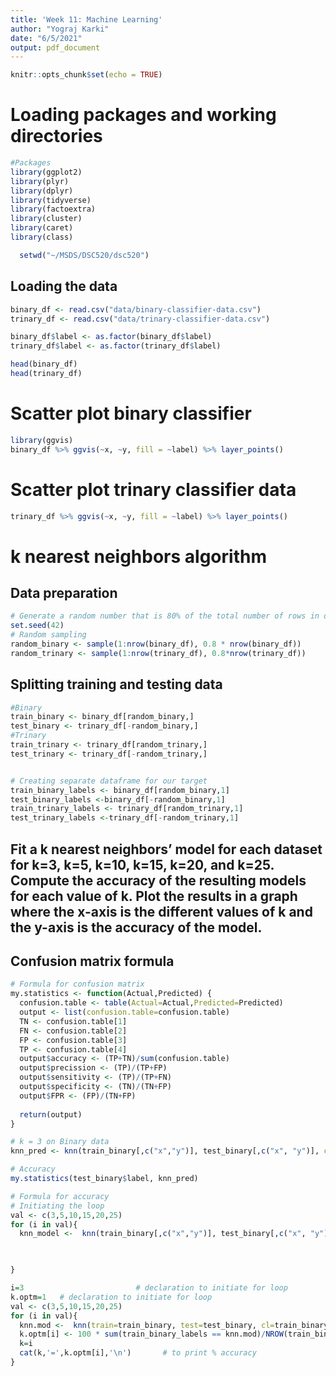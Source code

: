 ```yaml
---
title: 'Week 11: Machine Learning'
author: "Yograj Karki"
date: "6/5/2021"
output: pdf_document
---
```


```r
knitr::opts_chunk$set(echo = TRUE)
```

# Loading packages and working directories
```r
#Packages
library(ggplot2)
library(plyr)
library(dplyr)
library(tidyverse)
library(factoextra)
library(cluster)
library(caret)
library(class)

  setwd("~/MSDS/DSC520/dsc520")
```

## Loading the data
```r
binary_df <- read.csv("data/binary-classifier-data.csv")
trinary_df <- read.csv("data/trinary-classifier-data.csv")

binary_df$label <- as.factor(binary_df$label)
trinary_df$label <- as.factor(trinary_df$label)

head(binary_df)
head(trinary_df)
```


# Scatter plot binary classifier
```r

library(ggvis)
binary_df %>% ggvis(~x, ~y, fill = ~label) %>% layer_points()

```

# Scatter plot trinary classifier data
```r
trinary_df %>% ggvis(~x, ~y, fill = ~label) %>% layer_points()

```


# k nearest neighbors algorithm
## Data preparation
```r
# Generate a random number that is 80% of the total number of rows in data set.
set.seed(42)
# Random sampling
random_binary <- sample(1:nrow(binary_df), 0.8 * nrow(binary_df))
random_trinary <- sample(1:nrow(trinary_df), 0.8*nrow(trinary_df))
```


## Splitting training and testing data
```r
#Binary
train_binary <- binary_df[random_binary,]
test_binary <- trinary_df[-random_binary,]
#Trinary
train_trinary <- trinary_df[random_trinary,] 
test_trinary <- trinary_df[-random_trinary,] 


# Creating separate dataframe for our target
train_binary_labels <- binary_df[random_binary,1]
test_binary_labels <-binary_df[-random_binary,1]
train_trinary_labels <- trinary_df[random_trinary,1]
test_trinary_labels <-trinary_df[-random_trinary,1]
```

## Fit a k nearest neighbors’ model for each dataset for k=3, k=5, k=10, k=15, k=20, and k=25. Compute the accuracy of the resulting models for each value of k. Plot the results in a graph where the x-axis is the different values of k and the y-axis is the accuracy of the model.

## Confusion matrix formula

```r
# Formula for confusion matrix
my.statistics <- function(Actual,Predicted) {
  confusion.table <- table(Actual=Actual,Predicted=Predicted)
  output <- list(confusion.table=confusion.table)
  TN <- confusion.table[1]
  FN <- confusion.table[2]
  FP <- confusion.table[3]
  TP <- confusion.table[4]
  output$accuracy <- (TP+TN)/sum(confusion.table)
  output$precission <- (TP)/(TP+FP)
  output$sensitivity <- (TP)/(TP+FN)
  output$specificity <- (TN)/(TN+FP)
  output$FPR <- (FP)/(TN+FP)
  
  return(output)
}
```


```r
# k = 3 on Binary data
knn_pred <- knn(train_binary[,c("x","y")], test_binary[,c("x", "y")], cl = train_binary$label, k = 50)

# Accuracy
my.statistics(test_binary$label, knn_pred)

```


```r
# Formula for accuracy
# Initiating the loop
val <- c(3,5,10,15,20,25)
for (i in val){ 
  knn_model <-  knn(train_binary[,c("x","y")], test_binary[,c("x", "y")], cl = train_binary$label, k = i)
  


}
```

```r
i=3                         # declaration to initiate for loop
k.optm=1   # declaration to initiate for loop
val <- c(3,5,10,15,20,25)
for (i in val){ 
  knn.mod <-  knn(train=train_binary, test=test_binary, cl=train_binary_labels, k=i)
  k.optm[i] <- 100 * sum(train_binary_labels == knn.mod)/NROW(train_binary_labels)
  k=i  
  cat(k,'=',k.optm[i],'\n')       # to print % accuracy 
}
```


